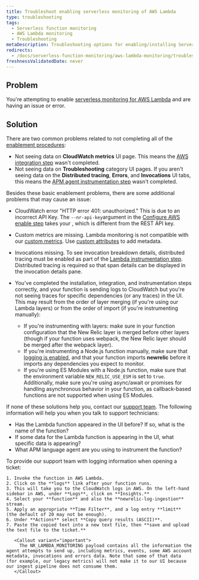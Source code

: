```yaml
---
title: Troubleshoot enabling serverless monitoring of AWS Lambda
type: troubleshooting
tags:
  - Serverless function monitoring
  - AWS Lambda monitoring
  - Troubleshooting
metaDescription: Troubleshooting options for enabling/installing Serverless monitoring for AWS Lambda.
redirects:
  - /docs/serverless-function-monitoring/aws-lambda-monitoring/troubleshooting/troubleshooting-enabling-new-relic-monitoring-aws-lambda
freshnessValidatedDate: never
---
```


## Problem

You're attempting to enable [serverless monitoring for AWS Lambda](/docs/serverless-function-monitoring/aws-lambda-monitoring/get-started/introduction-new-relic-monitoring-aws-lambda) and are having an issue or error.

## Solution

There are two common problems related to not completing all of the [enablement procedures](/docs/serverless-function-monitoring/aws-lambda-monitoring/get-started/enable-new-relic-monitoring-aws-lambda):

* Not seeing data on **CloudWatch metrics** UI page. This means the [AWS integration step](/docs/serverless-function-monitoring/aws-lambda-monitoring/get-started/enable-new-relic-monitoring-aws-lambda#connect-aws) wasn't completed.
* Not seeing data on **Troubleshooting** category UI pages. If you aren't seeing data on the **Distributed tracing**, **Errors**, and **Invocations** UI tabs, this means the [APM agent instrumentation step](/docs/serverless-function-monitoring/aws-lambda-monitoring/get-started/enable-new-relic-monitoring-aws-lambda#instrument-lambda) wasn't completed.

Besides these basic enablement problems, there are some additional problems that may cause an issue:

* CloudWatch error "HTTP error 401: unauthorized." This is due to an incorrect API Key. The `--nr-api-key`argument in the [Configure AWS enable step](/docs/serverless-function-monitoring/aws-lambda-monitoring/get-started/enable-new-relic-monitoring-aws-lambda#connect-aws) takes your <InlinePopover type="userKey" />, which is different from the REST API key.
* Custom metrics are missing. Lambda monitoring is not compatible with our [custom metrics](/docs/agents/manage-apm-agents/agent-data/collect-custom-metrics). Use [custom attributes](/docs/agents/manage-apm-agents/agent-data/collect-custom-attributes) to add metadata.
* Invocations missing. To see invocation breakdown details, distributed tracing must be enabled as part of the [Lambda instrumentation step](/docs/serverless-function-monitoring/aws-lambda-monitoring/get-started/enable-new-relic-monitoring-aws-lambda#instrument-lambda). Distributed tracing is required so that span details can be displayed in the invocation details pane.
* You've completed the installation, integration, and instrumentation steps correctly, and your function is sending logs to CloudWatch but you're not seeing traces for specific dependencies (or any traces) in the UI. This may result from the order of layer merging (if you're using our Lambda layers) or from the order of import (if you're instrumenting manually):

  * If you're instrumenting with layers: make sure in your function configuration that the New Relic layer is merged before other layers (though if your function uses webpack, the New Relic layer should be merged after the webpack layer).
  * If you're instrumenting a Node.js function manually, make sure that [logging is enabled](/docs/apm/agents/nodejs-agent/installation-configuration/nodejs-agent-configuration/#logging_config), and that your function imports **newrelic** before it imports any dependencies you expect to monitor.
  * If you're using ES Modules with a Node.js function, make sure that the environment variable `NEW_RELIC_USE_ESM` is set to `true`. Additionally, make sure you're using async/await or promises for handling asynchronous behavior in your function, as callback-based functions are not supported when using ES Modules.

If none of these solutions help you, contact our [support team](https://support.newrelic.com/). The following information will help you when you talk to support technicians:

* Has the Lambda function appeared in the UI before? If so, what is the name of the function?
* If some data for the Lambda function is appearing in the UI, what specific data is appearing?
* What APM language agent are you using to instrument the function?

<CollapserGroup>
  <Collapser
    id="attach-logs"
    title="Recommended: Attach your CloudWatch logs to the ticket"
  >
    To provide our support team with logging information when opening a ticket:

    1. Invoke the function in AWS Lambda.
    2. Click on the **logs** link after your function runs.
    3. This will take you to the CloudWatch logs in AWS. On the left-hand sidebar in AWS, under **Logs**, click on **Insights.**
    4. Select your **function** and also the **newrelic-log-ingestion** stream.
    5. Apply an appropriate **Time Filter**, and a log entry **limit** (the default of 20 may not be enough).
    6. Under **Actions** select **Copy query results (ASCII)**.
    7. Paste the copied text into a new text file, then **save and upload the text file to the ticket.**

       <Callout variant="important">
         The NR_LAMBDA_MONITORING payload contains all the information the agent attempts to send up, including metrics, events, some AWS account metadata, invocations and errors data. Note that some of that data (for example, our legacy metrics) will not make it to our UI because our ingest pipeline does not consume them.
       </Callout>
  </Collapser>
</CollapserGroup>
